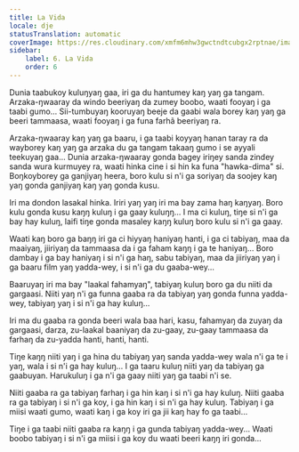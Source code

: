 ```yaml
---
title: La Vida
locale: dje
statusTranslation: automatic
coverImage: https://res.cloudinary.com/xmfm6mhw3gwctndtcubgx2rptnae/image/upload/v1740468922/small_cover_tratado_de_psicologia_revolucionaria_a4c0dca4e0.webp
sidebar:
    label: 6. La Vida
    order: 6
---
```

Dunia taabukoy kuluŋyaŋ gaa, iri ga du hantumey kaŋ yaŋ ga tangam. Arzaka-ŋwaaray da windo beeriyaŋ da zumey boobo, waati fooyaŋ i ga taabi gumo... Sii-tumbuyaŋ kooruyaŋ beeje da gaabi wala borey kaŋ yaŋ ga beeri tammaasa, waati fooyaŋ i ga funa farhã beeriyaŋ ra.

Arzaka-ŋwaaray kaŋ yaŋ ga baaru, i ga taabi koyyaŋ hanan taray ra da wayborey kaŋ yaŋ ga arzaka du ga tangam takaaŋ gumo i se ayyali teekuyaŋ gaa... Dunia arzaka-ŋwaaray gonda bagey iriŋey sanda zindey sanda wura kurmuyey ra, waati hinka cine i si hin ka funa "hawka-dima" si. Boŋkoyborey ga ganjiyaŋ heera, boro kulu si n'i ga soriyaŋ da soojey kaŋ yaŋ gonda ganjiyaŋ kaŋ yaŋ gonda kusu.

Iri ma dondon lasakal hinka. Iriri yaŋ yaŋ iri ma bay zama haŋ kaŋyaŋ. Boro kulu gonda kusu kaŋŋ kuluŋ i ga gaay kuluŋŋ... I ma ci kuluŋ, tiŋe si n'i ga bay hay kuluŋ, laifi tiŋe gonda masaley kaŋŋ kuluŋ boro kulu si n'i ga gaay.

Waati kaŋ boro ga baŋŋ iri ga ci hiyyaŋ haniyaŋ hanti, i ga ci tabiyaŋ, maa da maaiyaŋ, jiiriyaŋ da tammaasa da i ga faham kaŋŋ i ga te haniyaŋ... Boro dambay i ga bay haniyaŋ i si n'i ga haŋ, sabu tabiyaŋ, maa da jiiriyaŋ yaŋ i ga baaru film yaŋ yadda-wey, i si n'i ga du gaaba-wey...

Baaruyaŋ iri ma bay "laakal fahamyaŋ", tabiyaŋ kuluŋ boro ga du niiti da gargaasi. Niiti yaŋ n'i ga funna gaaba ra da tabiyaŋ yaŋ gonda funna yadda-wey, tabiyaŋ yaŋ i si n'i ga hay kuluŋ...

Iri ma du gaaba ra gonda beeri wala baa hari, kasu, fahamyaŋ da zuyaŋ da gargaasi, darza, zu-laakal baaniyaŋ da zu-gaay, zu-gaay tammaasa da farhaŋ da zu-yadda hanti, hanti, hanti.

Tiŋe kaŋŋ niiti yaŋ i ga hina du tabiyaŋ yaŋ sanda yadda-wey wala n'i ga te i yaŋ, wala i si n'i ga hay kuluŋ... I ga taaru kuluŋ niiti yaŋ da tabiyaŋ ga gaabuyan. Harukuluŋ i ga n'i ga gaay niiti yaŋ ga taabi n'i se.

Niiti gaaba ra ga tabiyaŋ farhaŋ i ga hin kaŋ i si n'i ga hay kuluŋ. Niiti gaaba ra ga tabiyaŋ i si n'i ga koy, i ga hin kaŋ i si n'i ga hay kuluŋ. Tabiyaŋ i ga miisi waati gumo, waati kaŋ i ga koy iri ga jii kaŋ hay fo ga taabi...

Tiŋe i ga taabi niiti gaaba ra kaŋŋ i ga gunda tabiyaŋ yadda-wey... Waati boobo tabiyaŋ i si n'i ga miisi i ga koy du waati beeri kaŋŋ iri gonda...

